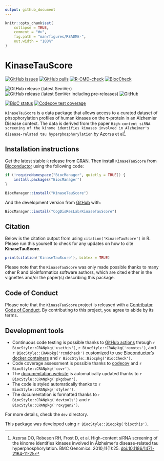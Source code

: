 ```yaml
---
output: github_document
---
```


<!-- README.md is generated from README.Rmd. Please edit that file -->

```r
knitr::opts_chunk$set(
    collapse = TRUE,
    comment = "#>",
    fig.path = "man/figures/README-",
    out.width = "100%"
)
```

# KinaseTauScore

<!-- badges: start -->

[![GitHub issues](https://img.shields.io/github/issues/CogDisResLab/KinaseTauScore)](https://github.com/CogDisResLab/KinaseTauScore/issues) [![GitHub pulls](https://img.shields.io/github/issues-pr/CogDisResLab/KinaseTauScore)](https://github.com/CogDisResLab/KinaseTauScore/pulls)
[![R-CMD-check](https://github.com/CogDisResLab/KinaseTauScore/workflows/R-CMD-check/badge.svg)](https://github.com/CogDisResLab/KinaseTauScore/actions)
[![BiocCheck](https://github.com/CogDisResLab/KinaseTauScore/workflows/R-CMD-check-bioc/badge.svg)](https://github.com/CogDisResLab/KinaseTauScore/actions)

![GitHub release (latest SemVer)](https://img.shields.io/github/v/release/CogDisResLab/KinaseTauScore)
![GitHub release (latest SemVer including pre-releases)](https://img.shields.io/github/v/release/CogDisResLab/KinaseTauScore?include_prereleases)
![GitHub](https://img.shields.io/github/license/CogDisResLab/KinaseTauScore)

[![BioC status](http://www.bioconductor.org/shields/build/release/bioc/KinaseTauScore.svg)](https://bioconductor.org/checkResults/release/bioc-LATEST/KinaseTauScore)
[![Codecov test coverage](https://codecov.io/gh/CogDisResLab/KinaseTauScore/branch/main/graph/badge.svg)](https://app.codecov.io/gh/CogDisResLab/KinaseTauScore?branch=main)

<!-- badges: end -->

`KinaseTauScore` is a data package that allows access to a curated dataset of phsophorylation profiles of human kinases on the 𝛕-protein in an Alzhemier Disease context. The data is derived from the paper `High-content siRNA screening of the kinome identifies kinases involved in Alzheimer's disease-related tau hyperphosphorylation` by Azorsa et al[^1].

[^1]:
    Azorsa DO, Robeson RH, Frost D, et al. High-content siRNA screening of the kinome identifies kinases involved in Alzheimer’s disease-related tau hyperphosphorylation. BMC Genomics. 2010;11(1):25. <doi:10.1186/1471-2164-11-25>

## Installation instructions

Get the latest stable `R` release from [CRAN](http://cran.r-project.org/). Then install `KinaseTauScore` from [Bioconductor](http://bioconductor.org/) using the following code:

```r
if (!requireNamespace("BiocManager", quietly = TRUE)) {
    install.packages("BiocManager")
}

BiocManager::install("KinaseTauScore")
```

And the development version from [GitHub](https://github.com/CogDisResLab/KinaseTauScore) with:

```r
BiocManager::install("CogDisResLab/KinaseTauScore")
```

## Citation

Below is the citation output from using `citation('KinaseTauScore')` in R. Please run this yourself to check for any updates on how to cite **KinaseTauScore**.

```r
print(citation('KinaseTauScore'), bibtex = TRUE)
```

Please note that the `KinaseTauScore` was only made possible thanks to many other R and bioinformatics software authors, which are cited either in the vignettes and/or the paper(s) describing this package.

## Code of Conduct

Please note that the `KinaseTauScore` project is released with a [Contributor Code of Conduct](https://bioconductor.github.io/bioc_coc_multilingual/). By contributing to this project, you agree to abide by its terms.

## Development tools

-   Continuous code testing is possible thanks to [GitHub actions](https://www.tidyverse.org/blog/2020/04/usethis-1-6-0/) through `r BiocStyle::CRANpkg('usethis')`, `r BiocStyle::CRANpkg('remotes')`, and `r BiocStyle::CRANpkg('rcmdcheck')` customized to use [Bioconductor's docker containers](https://www.bioconductor.org/help/docker/) and `r BiocStyle::Biocpkg('BiocCheck')`.
-   Code coverage assessment is possible thanks to [codecov](https://codecov.io/gh) and `r BiocStyle::CRANpkg('covr')`.
-   The [documentation website](http://CogDisResLab.github.io/KinaseTauScore) is automatically updated thanks to `r BiocStyle::CRANpkg('pkgdown')`.
-   The code is styled automatically thanks to `r BiocStyle::CRANpkg('styler')`.
-   The documentation is formatted thanks to `r BiocStyle::CRANpkg('devtools')` and `r BiocStyle::CRANpkg('roxygen2')`.

For more details, check the `dev` directory.

This package was developed using `r BiocStyle::Biocpkg('biocthis')`.
